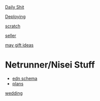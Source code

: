 [[diary/diary|Daily Shit]]

[[Deploying]]

[[scratch]]

[[seller]]


[[may gift ideas]]

= Netrunner/Nisei Stuff =
* [[edn schema]]
* [[plans]]

[[wedding]]
